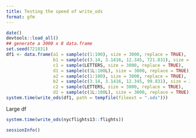 ```yaml
---
title: Testing the speed of write_ods
format: gfm
---
```


```r
date()
devtools::load_all()
## generate a 3000 x 8 data.frame
set.seed(721831)
df1 <- data.frame(a1 = sample(c(1:100), size = 3000, replace = TRUE),
                  b1 = sample(c(3.14, 3.1416, 12.345, 721.831), size = 3000, replace = TRUE),
                  c1 = sample(LETTERS, size = 3000, replace = TRUE),
                  d1 = sample(c(1L:100L), size = 3000, replace = TRUE),
                  a2 = sample(c(1:100), size = 3000, replace = TRUE),
                  b2 = sample(c(3.14, 3.1416, 12.345, 99.831), size = 3000, replace = TRUE),
                  c2 = sample(LETTERS, size = 3000, replace = TRUE),
                  d2 = sample(c(1L:100L), size = 3000, replace = TRUE))
system.time(write_ods(df1, path = tempfile(fileext = ".ods")))
```

Large df

```r
system.time(write_ods(nycflights13::flights))
```

```r
sessionInfo()
```
